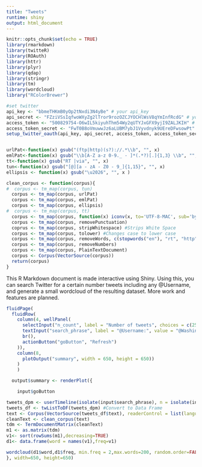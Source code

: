 ```yaml
---
title: "Tweets"
runtime: shiny
output: html_document
---
```


```r
knitr::opts_chunk$set(echo = TRUE)
library(rmarkdown)
library(twitteR)
library(ROAuth)
library(httr)
library(plyr)
library(qdap)
library(stringr)
library(tm)
library(wordcloud)   
library("RColorBrewer")

#set twitter
api_key <- "bbmeTHKmB0yOp2tNxdi3N4yBe" # your api_key
api_secret <- "FZziVSsIqfwoWXyZg2lTror9rozOZCJYOCHlWsV8qYmInfRcdG" # your api_secret
access_token <- "500829754-O6wIL5kiyuhThm54Wy2qUTYJxGFX9yjI9ZALJKIH" # your access_token
access_token_secret <- "FwT0B8oVmuwwJz6aLUBM7ybJ1Vyvdnyk9UEreDFwsowPt" # your access_token_secret
setup_twitter_oauth(api_key, api_secret, access_token, access_token_secret)


urlPat<-function(x) gsub("(ftp|http)(s?)://.*\\b", "", x)
emlPat<-function(x) gsub("\\b[A-Z a-z 0-9._ - ]*(.*?)[.]{1,3} \\b", "", x)
tt<-function(x) gsub("RT |via", "", x)
tun<-function(x) gsub("[@][a - zA - Z0 - 9_]{1,15}", "", x)
ellipsis <- function(x) gsub("\u2026", "", x )

clean_corpus <- function(corpus){
#  corpus <- tm_map(corpus, tun)
  corpus <- tm_map(corpus, urlPat) 
  corpus <- tm_map(corpus, emlPat)
  corpus <- tm_map(corpus, ellipsis)
#  corpus <- tm_map(corpus, tt)
  corpus <- tm_map(corpus, function(x) iconv(x, to='UTF-8-MAC', sub='byte'))
  corpus <- tm_map(corpus, removePunctuation)
  coprus <- tm_map(corpus, stripWhitespace) #Strips White Space 
  corpus <- tm_map(corpus, tolower) #Changes case to lower case 
  corpus <- tm_map(corpus, removeWords, c(stopwords("en"), "rt", "http", "https", ". . .","..."))
  corpus <- tm_map(corpus, removeNumbers)
  corpus <- tm_map(corpus, PlainTextDocument)
  corpus <- Corpus(VectorSource(corpus))
  return(corpus)
}
```

This R Markdown document is made interactive using Shiny. Using this, you can search Twitter for a certain number tweets including any @Username, and generate a small wordcloud of the resulting dataset. More work and features are planned.

```r
fluidPage(
  fluidRow(
    column(4, wellPanel(
      selectInput("n_count", label = "Number of tweets", choices = c(25, 50, 100, 200, 500), selected = 100),
      textInput("search_phrase", label = "@Username:", value = "@WashingtonPost"),
      br(),
      actionButton("goButton", "Refresh")
    )),
    column(8,
      plotOutput("summary", width = 650, height = 650))
    )
    )

  output$summary <- renderPlot({

    input$goButton

tweets_dpm <- userTimeline(isolate(input$search_phrase), n = isolate(input$n_count), maxID=NULL, sinceID=NULL, includeRts=TRUE)
tweets_df <- twListToDF(tweets_dpm) #Convert to Data Frame
text <- Corpus(VectorSource(tweets_df$text), readerControl = list(language = "eng"))
cleanText <- clean_corpus(text)
tdm <- TermDocumentMatrix(cleanText) 
m1 <- as.matrix(tdm) 
v1<- sort(rowSums(m1),decreasing=TRUE) 
d1<- data.frame(word = names(v1),freq=v1) 

wordcloud(d1$word,d1$freq, min.freq = 2,max.words=200, random.order=FALSE, rot.per=0.35, colors=brewer.pal(9, "Greys"), scale=c(5,.5))
}, width=650, height=650)
```
